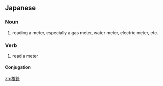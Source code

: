 ==Japanese==
{{ja-kanjitab|けん|しん|yomi=on}}

===Noun===
{{ja-noun|けんしん}}

# reading a meter, especially a gas meter, water meter, electric meter, etc.
#: {{ja-usex|水道やガスメーターの検針を行っています。|すいどう や ガス メーター の けんしん を おこなっています。|We inspect water meters, gas meters, etc.}}

===Verb===
{{ja-verb-suru|けんしん|tr=both}}

# read a meter

====Conjugation====
{{ja-suru|けんしん}}

[[zh:検針]]